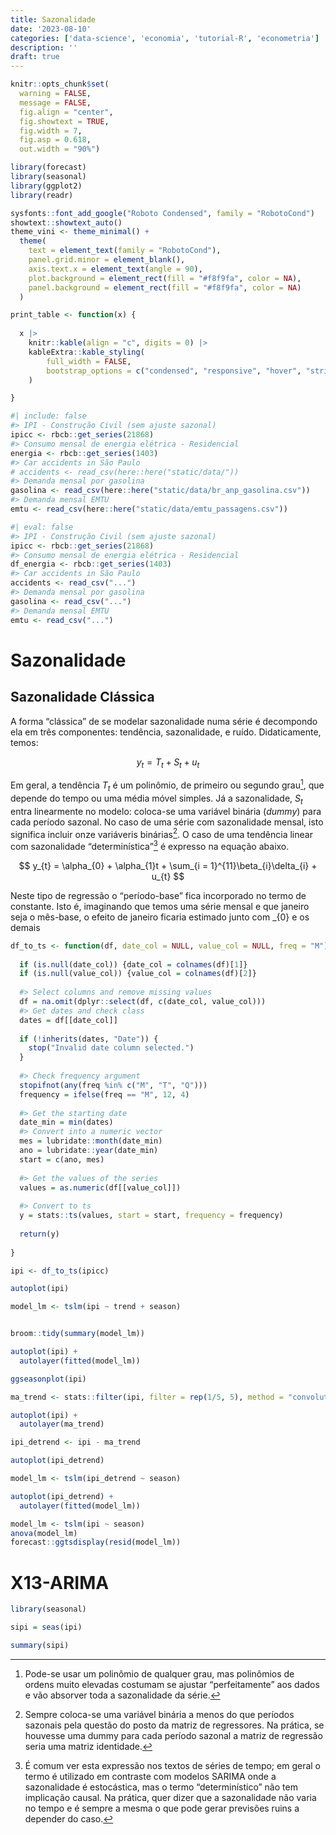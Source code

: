 ```yaml
---
title: Sazonalidade
date: '2023-08-10'
categories: ['data-science', 'economia', 'tutorial-R', 'econometria']
description: ''
draft: true
---
```


```r
knitr::opts_chunk$set(
  warning = FALSE,
  message = FALSE,
  fig.align = "center",
  fig.showtext = TRUE,
  fig.width = 7,
  fig.asp = 0.618,
  out.width = "90%")

library(forecast)
library(seasonal)
library(ggplot2)
library(readr)

sysfonts::font_add_google("Roboto Condensed", family = "RobotoCond")
showtext::showtext_auto()
theme_vini <- theme_minimal() +
  theme(
    text = element_text(family = "RobotoCond"),
    panel.grid.minor = element_blank(),
    axis.text.x = element_text(angle = 90),
    plot.background = element_rect(fill = "#f8f9fa", color = NA),
    panel.background = element_rect(fill = "#f8f9fa", color = NA)
  )

print_table <- function(x) {
  
  x |> 
    knitr::kable(align = "c", digits = 0) |> 
    kableExtra::kable_styling(
        full_width = FALSE,
        bootstrap_options = c("condensed", "responsive", "hover", "striped")
    )

}
```

```r
#| include: false
#> IPI - Construção Civil (sem ajuste sazonal)
ipicc <- rbcb::get_series(21868)
#> Consumo mensal de energia elétrica - Residencial
energia <- rbcb::get_series(1403)
#> Car accidents in São Paulo
# accidents <- read_csv(here::here("static/data/"))
#> Demanda mensal por gasolina
gasolina <- read_csv(here::here("static/data/br_anp_gasolina.csv"))
#> Demanda mensal EMTU
emtu <- read_csv(here::here("static/data/emtu_passagens.csv"))
```

```r
#| eval: false
#> IPI - Construção Civil (sem ajuste sazonal)
ipicc <- rbcb::get_series(21868)
#> Consumo mensal de energia elétrica - Residencial
df_energia <- rbcb::get_series(1403)
#> Car accidents in São Paulo
accidents <- read_csv("...")
#> Demanda mensal por gasolina
gasolina <- read_csv("...")
#> Demanda mensal EMTU
emtu <- read_csv("...")
```

# Sazonalidade

## Sazonalidade Clássica

A forma "clássica" de se modelar sazonalidade numa série é decompondo ela em três componentes: tendência, sazonalidade, e ruído. Didaticamente, temos:

$$
y_{t} = T_{t} + S_{t} + u_{t}
$$

Em geral, a tendência $T_{t}$ é um polinômio, de primeiro ou segundo grau[^1], que depende do tempo ou uma média móvel simples. Já a sazonalidade, $S_{t}$ entra linearmente no modelo: coloca-se uma variável binária (*dummy*) para cada período sazonal. No caso de uma série com sazonalidade mensal, isto significa incluir onze variáveris binárias[^2]. O caso de uma tendência linear com sazonalidade "determinística"[^3] é expresso na equação abaixo.

[^1]: Pode-se usar um polinômio de qualquer grau, mas polinômios de ordens muito elevadas costumam se ajustar "perfeitamente" aos dados e vão absorver toda a sazonalidade da série.

[^2]: Sempre coloca-se uma variável binária a menos do que períodos sazonais pela questão do posto da matriz de regressores. Na prática, se houvesse uma dummy para cada período sazonal a matriz de regressão seria uma matriz identidade.

[^3]: É comum ver esta expressão nos textos de séries de tempo; em geral o termo é utilizado em contraste com modelos SARIMA onde a sazonalidade é estocástica, mas o termo "determinístico" não tem implicação causal. Na prática, quer dizer que a sazonalidade não varia no tempo e é sempre a mesma o que pode gerar previsões ruins a depender do caso.

$$
y_{t} = \alpha_{0} + \alpha_{1}t + \sum_{i = 1}^{11}\beta_{i}\delta_{i} + u_{t}
$$

Neste tipo de regressão o "período-base" fica incorporado no termo de constante. Isto é, imaginando que temos uma série mensal e que janeiro seja o mês-base, o efeito de janeiro ficaria estimado junto com \alpha\_{0} e os demais

```r
df_to_ts <- function(df, date_col = NULL, value_col = NULL, freq = "M") {
  
  if (is.null(date_col)) {date_col = colnames(df)[1]}
  if (is.null(value_col)) {value_col = colnames(df)[2]}
  
  #> Select columns and remove missing values
  df = na.omit(dplyr::select(df, c(date_col, value_col)))
  #> Get dates and check class
  dates = df[[date_col]]
  
  if (!inherits(dates, "Date")) {
    stop("Invalid date column selected.")
  }
  
  #> Check frequency argument
  stopifnot(any(freq %in% c("M", "T", "Q")))
  frequency = ifelse(freq == "M", 12, 4)
  
  #> Get the starting date
  date_min = min(dates)
  #> Convert into a numeric vector
  mes = lubridate::month(date_min)
  ano = lubridate::year(date_min)
  start = c(ano, mes)
  
  #> Get the values of the series
  values = as.numeric(df[[value_col]])
  
  #> Convert to ts
  y = stats::ts(values, start = start, frequency = frequency)
  
  return(y)
  
}
```

```r
ipi <- df_to_ts(ipicc)

autoplot(ipi)
```

```r
model_lm <- tslm(ipi ~ trend + season)


broom::tidy(summary(model_lm))
```

```r
autoplot(ipi) +
  autolayer(fitted(model_lm))
```

```r
ggseasonplot(ipi)
```

```r
ma_trend <- stats::filter(ipi, filter = rep(1/5, 5), method = "convolution")

autoplot(ipi) +
  autolayer(ma_trend)
```

```r
ipi_detrend <- ipi - ma_trend

autoplot(ipi_detrend)

```

```r
model_lm <- tslm(ipi_detrend ~ season)

autoplot(ipi_detrend) +
  autolayer(fitted(model_lm))
```

```r
model_lm <- tslm(ipi ~ season)
anova(model_lm)
forecast::ggtsdisplay(resid(model_lm))
```

# X13-ARIMA

```r
library(seasonal)
```

```r
sipi = seas(ipi)

summary(sipi)
```
